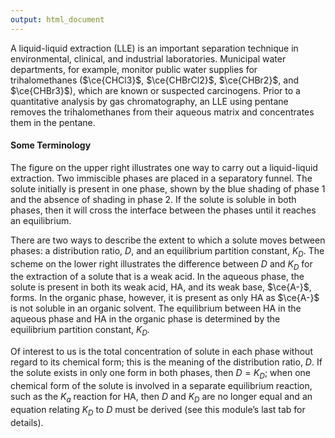 ```yaml
---
output: html_document
---
```


<!-- The following script makes it possible to use the mhchem -->
<!-- latex package in a .Rmd file and to knit it into an .html file -->
<!-- the font size is scaled to 90% to match text -->

```{=html}
<script type="text/x-mathjax-config">
MathJax.Hub.Config({
  TeX: {
    extensions: ["[Contrib]/mhchem/mhchem.js"]
}
});
MathJax.Hub.Config({ 
        "HTML-CSS": { scale: 90 }, 
        SVG: { linebreaks: { automatic:true } }, 
 });
</script>
```

<!-- text for introduction -->

A liquid-liquid extraction (LLE) is an important separation technique in environmental, clinical, and industrial laboratories. Municipal water departments, for example, monitor public water supplies for trihalomethanes ($\ce{CHCl3}$, $\ce{CHBrCl2}$, $\ce{CHBr2}$, and $\ce{CHBr3}$), which are known or suspected carcinogens. Prior to a quantitative analysis by gas chromatography, an LLE using pentane removes the trihalomethanes from their aqueous matrix and concentrates them in the pentane.

#### Some Terminology

The figure on the upper right illustrates one way to carry out a liquid-liquid extraction.
Two immiscible phases are placed in a separatory funnel. The solute initially is present in one phase, shown by the blue shading of phase 1 and the absence of shading in phase 2. If the solute is soluble in both phases, then it will cross the interface between the phases until it reaches an equilibrium.

There are two ways to describe the extent to which a solute moves between phases: a distribution ratio, $D$, and an equilibrium partition constant, $K_D$. The scheme on the lower right illustrates the difference between $D$ and $K_D$ for the extraction of a solute that is a weak acid. In the aqueous phase, the solute is present in both its weak acid, HA, and its weak base, $\ce{A-}$, forms. In the organic phase, however, it is present as only HA as $\ce{A-}$ is not soluble in an organic solvent. The equilibrium between HA in the aqueous phase and HA in the organic phase is determined by the equilibrium partition constant, $K_D$. 

Of interest to us is the total concentration of solute in each phase without regard to its chemical form; this is the meaning of the distribution ratio, $D$. If the solute exists in only one form in both phases, then $D = K_D$; when one chemical form of the solute is involved in a separate equilibrium reaction, such as the $K_a$ reaction for HA, then $D$ and $K_D$ are no longer equal and an equation relating $K_D$ to $D$ must be derived (see this module's last tab for details). 

